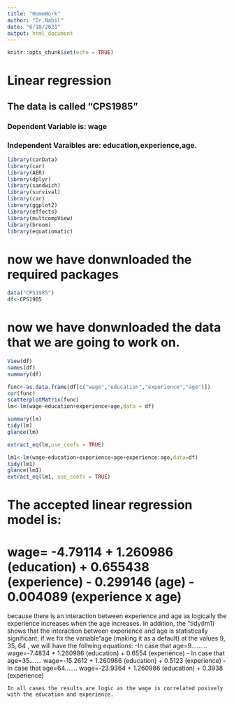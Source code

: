 ```yaml
---
title: "HomeWork"
author: "Dr.Nabil"
date: "6/18/2021"
output: html_document
---
```


```r
knitr::opts_chunk$set(echo = TRUE)
```

# Linear regression

## The data is called "CPS1985"

### Dependent Variable is: wage

### Independent Varaibles are: education,experience,age.


```r
library(carData)
library(car)
library(AER)
library(dplyr)
library(sandwich)
library(survival)
library(car)
library(ggplot2)
library(effects)
library(multcompView)
library(broom)
library(equatiomatic)
```
# now we have donwnloaded the required packages
```r
data("CPS1985")
df<-CPS1985
```
# now we have donwnloaded the data that we are going to work on. 
```r
View(df)
names(df)
summary(df)
```
```r
func<-as.data.frame(df[c("wage","education","experience","age")])
cor(func)
scatterplotMatrix(func)
lm<-lm(wage~education+experience+age,data = df)
```
```r
summary(lm)
tidy(lm)
glance(lm)

```
```r
extract_eq(lm,use_coefs = TRUE)
```
```r
lm1<-lm(wage~education+experience+age+experience:age,data=df)
tidy(lm1)
glance(lm1)
extract_eq(lm1, use_coefs = TRUE)
```
# The accepted linear regression model is:
# wage= -4.79114 + 1.260986 (education) + 0.655438 (experience) - 0.299146 (age) - 0.004089 (experience x age)

  because there is an interaction between experience and age as logically the experience increases when the age increases. In addition, the "tidy(lm1) shows that the interaction between experience and age is statistically significant.
   if we fix the variable "age (making it as a default) at the values 9, 35, 64 , we will have the follwing equations:
    -In case that age=9......... wage=-7.4834 + 1.260986 (education) + 0.6554 (experience)
    - In case that age=35....... wage=-15.2612 + 1.260986 (education) + 0.5123 (experience)
    - In case that age=64....... wage=-23.9364 + 1.260986 (education) + 0.3938 (experience) 
      
    In all cases the results are logic as the wage is correlated posively with the education and experience.
                                         
